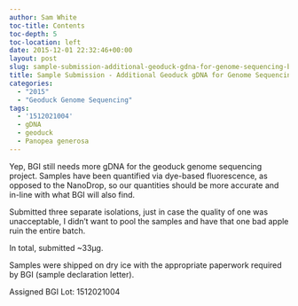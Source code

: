 ```yaml
---
author: Sam White
toc-title: Contents
toc-depth: 5
toc-location: left
date: 2015-12-01 22:32:46+00:00
layout: post
slug: sample-submission-additional-geoduck-gdna-for-genome-sequencing-bgi-2
title: Sample Submission - Additional Geoduck gDNA for Genome Sequencing @ BGI
categories:
  - "2015"
  - "Geoduck Genome Sequencing"
tags:
  - '1512021004'
  - gDNA
  - geoduck
  - Panopea generosa
---
```


Yep, BGI still needs more gDNA for the geoduck genome sequencing project. Samples have been quantified via dye-based fluorescence, as opposed to the NanoDrop, so our quantities should be more accurate and in-line with what BGI will also find.

Submitted three separate isolations, just in case the quality of one was unacceptable, I didn't want to pool the samples and have that one bad apple ruin the entire batch.

In total, submitted ~33μg.

Samples were shipped on dry ice with the appropriate paperwork required by BGI (sample declaration letter).

Assigned BGI Lot: 1512021004



